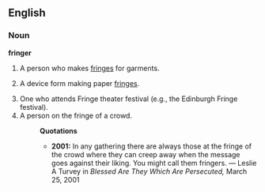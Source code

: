 ==English==

===Noun===
'''fringer'''

# A person who makes [[fringe]]s for garments.
# {{scrapbooking}} A device form making paper [[fringe]]s.
# One who attends Fringe theater festival (e.g., the Edinburgh Fringe festival).
#  A person on the fringe of a crowd.
#:'''Quotations'''
#:*'''2001:'''  {{unconfirmed}} In any gathering there are always those at the fringe  of the crowd where they can creep away when the message goes against  their liking. You might call them fringers. &mdash; Leslie A Turvey in ''Blessed Are They Which Are Persecuted,'' March 25, 2001